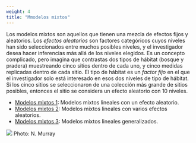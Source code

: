 ```yaml
---
weight: 4
title: "Mmodelos mixtos"
---
```


Los modelos mixtos son aquellos que tienen una mezcla de efectos fijos y aleatorios. Los *efectos aleatorios* son factores categóricos cuyos niveles han sido seleccionados entre muchos posibles niveles, y el investigador desea hacer inferencias más allá de los niveles elegidos. Es un concepto complicado, pero imagina que contrastas dos tipos de hábitat (bosque y pradera) muestreando cinco sitios dentro de cada uno, y cinco medidas replicadas dentro de cada sitio. El tipo de hábitat es un *factor fijo* en el que el investigador solo está interesado en esos dos niveles de tipo de hábitat. Si los cinco sitios se seleccionaron de una colección más grande de sitios posibles, entonces el sitio se considera un efecto aleatorio con 10 niveles.

* [Modelos mixtos 1](mixed-model-1): Modelos mixtos lineales con un efecto aleatorio.
* [Modelos mixtos 2](mixed-model-2): Modelos mixtos lineales con varios efectos aleatorios.
* [Modelos mixtos 3](mixed-model-3): Modelos mixtos lineales generalizados.


![](Mixed_models_intro_image.jpg)
Photo: N. Murray
